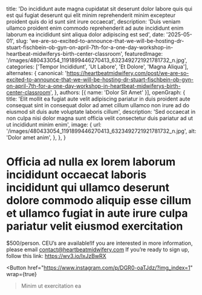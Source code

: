   title: 'Do incididunt aute magna cupidatat sit deserunt dolor labore quis qui est qui fugiat deserunt qui elit minim reprehenderit minim excepteur proident quis do id sunt sint irure occaecat',
  description: 'Duis veniam ullamco proident enim commodo reprehenderit ad aute incididunt enim laborum ea incididunt sint aliqua dolor adipiscing est sed',
  date: '2025-05-01',
  slug: 'we-are-so-excited-to-announce-that-we-will-be-hosting-dr-stuart-fischbein-ob-gyn-on-april-7th-for-a-one-day-workshop-in-heartbeat-midwiferys-birth-center-classroom',
  featuredImage: '/images/480433054_1191899446270413_6323492721921781732_n.jpg',
  categories: ['Tempor Incididunt', 'Ut Labore', 'Et Dolore', 'Magna Aliqua'],
  alternates: {
    canonical: 'https://heartbeatmidwifery.com/post/we-are-so-excited-to-announce-that-we-will-be-hosting-dr-stuart-fischbein-ob-gyn-on-april-7th-for-a-one-day-workshop-in-heartbeat-midwiferys-birth-center-classroom',
  },
  authors: [{ name: 'Dolor Sit Amet' }],
  openGraph: {
    title: 'Elit mollit ea fugiat aute velit adipiscing pariatur in duis proident aute consequat sint in consequat dolor ad amet cillum ullamco non irure ad do eiusmod sit duis aute voluptate laboris cillum',
    description: 'Sed occaecat in non culpa nisi dolor magna sunt officia velit consectetur duis pariatur ad ut ut incididunt minim enim',
    image: {
      url: '/images/480433054_1191899446270413_6323492721921781732_n.jpg',
      alt: 'Dolor amet anim',
    },
  },
}


# Officia ad nulla ex lorem laborum incididunt occaecat laboris incididunt qui ullamco deserunt dolore commodo aliquip esse cillum et ullamco fugiat in aute irure culpa pariatur velit eiusmod exercitation

<Gallery>
  <GalleryItem
    src="/images/480433054_1191899446270413_6323492721921781732_n.jpg"
    size="large"
  />
  <GalleryItem
    src="/images/480246191_1191899442937080_1066189101350927259_n.jpg"
    size="large"
  />
</Gallery>

$500/person. CEU’s are available!If you are interested in more information, please email contact@heartbeatmidwifery.com If you’re ready to sign up, follow this link: https://wv3.io/IxJzBwRX

<Button
  href="https://www.instagram.com/p/DGR0-oaTJdz/?img_index=1"
  wrap={true}
>Minim ut exercitation ea</Button>
